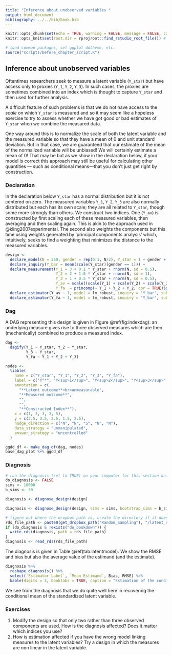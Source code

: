 ```yaml
---
title: "Inference about unobserved variables "
output: html_document
bibliography: ../../bib/book.bib 
---
```


<!-- note do_bookdown is set in index.rmd, so we know if you're running just this .Rmd or compiling the book-->
```r
knitr::opts_chunk$set(echo = TRUE, warning = FALSE, message = FALSE, cache = FALSE)
knitr::opts_knit$set(root.dir = rprojroot::find_rstudio_root_file()) # files are all relative to RStudio project home
```

```r
# load common packages, set ggplot ddtheme, etc.
source("scripts/before_chapter_script.R")
```

<!-- start post here, do not edit above -->

## Inference about unobserved variables 

Oftentimes researchers seek to measure a latent variable (`Y_star`) but have access only to proxies  (`Y_1`, `Y_2`, `Y_3`). In such cases, the proxies are sometimes combined into an index which is thought to capture `Y_star` and then used for further analysis.

A difficult feature of such problems is that we do not have access to the *scale* on which `Y_star` is measured and so it may seem like a hopeless exercise to try to assess whether we have got good or bad estimates of `Y_star` when we combine the measured data. 

One way around this is to normalize the scale of both the latent variable and the measured variable so that they have a mean of 0 and unit standard deviation. But in that case, we are guaranteed that our estimate of the mean of the normalized variable will be unbiased! We will certainly estimate a mean of 0! That may be but as we show in the declaration below, if your model is correct this approach may still be useful for calculating other quantities --- such as conditional means---that you don't just get right by construction.  

### Declaration

In the declaration below `Y_star` has a normal distribution but it is not centered on zero. The measured variables `Y_1`, `Y_2`, `Y_3` are also normally distributed but each has its own scale; they are all related to `Y_star`, though some more strongly than others. We construct two indices. One (`Y_av`) is constructed by first scaling each of these measured variables, then averaging and then scaling again. This is akin to the approach used in @kling2007experimental. The second also weights the components but this time using weights generated by 'principal components analysis' which, intuitively, seeks to find a weighting that minimizes the distance to the measured variables. 

```r

design <-
  declare_model(N = 250, gender = rep(0:1, N/2), Y_star = 1 + gender + 2* rnorm(N)) +
  declare_inquiry(Y_bar = mean(scale(Y_star)[gender == 1])) + 
  declare_measurement(Y_1 = 3 + 0.1 * Y_star + rnorm(N, sd = 0.5),
                      Y_2 = 2 + 1.0 * Y_star + rnorm(N, sd = 1),
                      Y_3 = 1 + 0.5 * Y_star + rnorm(N, sd = 0.5),
                      Y_av = scale((scale(Y_1) + scale(Y_2) + scale(Y_3))),
                      Y_fa  = princomp(~ Y_1 + Y_2 + Y_2, cor = TRUE)$scores[,1]) + 
  declare_estimator(Y_av ~ 1, model = lm_robust, inquiry = "Y_bar", subset = gender ==1, label = "Average") +
  declare_estimator(Y_fa ~ 1, model = lm_robust, inquiry = "Y_bar", subset = gender ==1, label = "principal components")

```

### Dag

A DAG representing this design is given in Figure \@ref(fig:indexdag): an underlying measure gives rise to three observed measures which are then (mechanically) combined to produce a measured index.

```r

dag <-
  dagify(Y_1 ~ Y_star, Y_2 ~ Y_star, 
         Y_3 ~ Y_star, 
         Y_fa ~ Y_1 + Y_2 + Y_3)

nodes <-
  tibble(
    name = c("Y_star", "Y_1", "Y_2", "Y_3", "Y_fa"),
    label = c("Y^*", "Y<sup>1</sup>", "Y<sup>2</sup>", "Y<sup>3</sup>", "I"),
    annotation = c(
      "**Latent outcome**<br>unmeasurable",
      "**Measured outcome**",
      "",
      "",
      "**Constructed Index**"),
    x = c(1, 3, 3, 3, 5),
    y = c(2.5, 3.5, 2.5, 1.5, 2.5),
    nudge_direction = c("N", "N", "S", "N", "N"),
    data_strategy = "unmanipulated",
    answer_strategy = "uncontrolled"
  )

ggdd_df <- make_dag_df(dag, nodes)
base_dag_plot %+% ggdd_df
```

### Diagnosis

<!-- `r flagit()` -->
<!-- Perhaps a good psychometric example would be worthwhile to explore here? Or an education example? -->


<!-- make sure to rename the section title below -->

```r
# run the diagnosis (set to TRUE) on your computer for this section only before pushing to Github. no diagnosis will ever take place on github.
do_diagnosis <- FALSE
sims <- 10000
b_sims <- 50
```


```r
diagnosis <- diagnose_design(design) 
```


```r
diagnosis <- diagnose_design(design, sims = sims, bootstrap_sims = b_sims) 
```

```r
# figure out where the dropbox path is, create the directory if it doesn't exist, and name the RDS file
rds_file_path <- paste0(get_dropbox_path("Random_Sampling"), "/latent_sims.RDS")
if (do_diagnosis & !exists("do_bookdown")) {
  write_rds(diagnosis, path = rds_file_path)
}
diagnosis <- read_rds(rds_file_path)
```

The diagnosis is given in Table \@ref(tab:latentmodel). We show the RMSE and bias but also the average value of the estimand (and the estimate).

```r
diagnosis %>%
  reshape_diagnosis() %>%
  select(`Estimator Label`, `Mean Estimand`, Bias, RMSE) %>%
  kable(digits = 3, booktabs = TRUE, caption = "Estimation of the conditional mean of a normalized latent variable")
```


We see from the diagnosis that we do quite well here in recovering the conditional mean of the standardized latent variable.  


### Exercises

1. Modify the design so that only two rather than three observed components are used. How is the diagnosis affected? Does it matter which indices you use?
<!-- 2. Try to modify the design so that (a) indices are generated by a factor analysis procedure and (b) the different indices vary in the extent to which they are correlated with each other. -->
2. How is estimation affected if you have the wrong model linking measures to the latent variables? Try a design in which the measures are non linear in the latent variable. 

